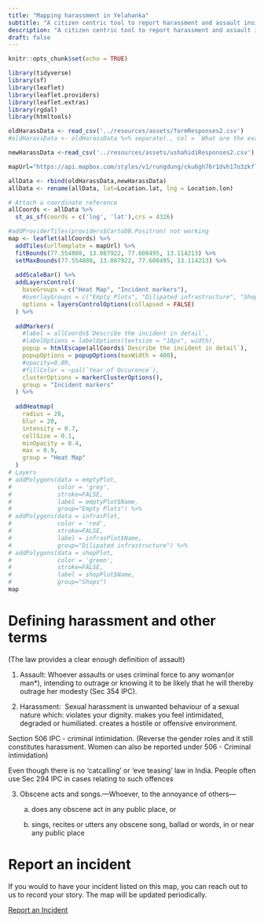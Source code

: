 ```yaml
---
title: "Mapping harassment in Yelahanka"
subtitle: "A citizen centric tool to report harassment and assault inside Yelahanka. Visualise your community's citizen reported crime data on a map."
description: "A citizen centric tool to report harassment and assault inside Yelahanka. Visualise your community's citizen reported crime data on a map."
draft: false
---
```

```r
knitr::opts_chunk$set(echo = TRUE)

library(tidyverse) 
library(sf)
library(leaflet)
library(leaflet.providers)
library(leaflet.extras)
library(rgdal)
library(htmltools)
```

```r
oldHarassData <- read_csv('../resources/assets/formResponses2.csv') 
#oldHarassData <- oldHarassData %>% separate(., col = `What are the exact coordinates of the incident?`, into = c("Location.lat", "Location.lon"), sep = "\\,")

newHarassData <-read_csv('../resources/assets/ushahidiResponses2.csv')

mapUrl="https://api.mapbox.com/styles/v1/rungdung/cku6gh76r1dvh17o3zkfllvjz/tiles/256/{z}/{x}/{y}@2x?access_token=pk.eyJ1IjoicnVuZ2R1bmciLCJhIjoiY2tqeWh6cXF4MDgzMjJvbWVmbGQzYjAwMyJ9.U-aJyoqyKvTXlhVk43jV1A"
```



```r
allData <- rbind(oldHarassData,newHarassData)
allData <- rename(allData, lat=Location.lat, lng = Location.lon)

# Attach a coordinate reference 
allCoords <- allData %>%
  st_as_sf(coords = c('lng', 'lat'),crs = 4326)
```


```r
#addProviderTiles(providers$CartoDB.Positron) not working
map <- leaflet(allCoords) %>%
  addTiles(urlTemplate = mapUrl) %>%
  fitBounds(77.554808, 13.087922, 77.608495, 13.114213) %>%
  setMaxBounds(77.554808, 13.087922, 77.608495, 13.114213) %>%
  
  addScaleBar() %>%
  addLayersControl(
    baseGroups = c("Heat Map", "Incident markers"),
    #overlayGroups = c("Empty Plots", "Dilipated infrastructure", "Shops"),
    options = layersControlOptions(collapsed = FALSE)
  ) %>%
  
  addMarkers(
    #label = allCoords$`Describe the incident in detail`,
    #labelOptions = labelOptions(textsize = "10px", width),
    popup = htmlEscape(allCoords$`Describe the incident in detail`),
    popupOptions = popupOptions(maxWidth = 400),
    #opacity=0.09,
    #fillColor = ~pal(`Year of Occurence`),
    clusterOptions = markerClusterOptions(),
    group = "Incident markers"
  ) %>%
  
  addHeatmap(
    radius = 20,
    blur = 20,
    intensity = 0.7,
    cellSize = 0.1,
    minOpacity = 0.4,
    max = 0.9,
    group = "Heat Map"  
  )
# Layers
# addPolygons(data = emptyPlot,
#             color = 'grey',
#             stroke=FALSE,
#             label = emptyPlot$Name,
#             group="Empty Plots") %>%
# addPolygons(data = infrasPlot,
#             color = 'red',
#             stroke=FALSE,
#             label = infrasPlot$Name,
#             group="Dilipated infrastructure") %>%
# addPolygons(data = shopPlot,
#             color = 'green',
#             stroke=FALSE,
#             label = shopPlot$Name,
#             group="Shops")
map
```


# Defining harassment and other terms 

(The law provides a clear enough definition of assault) 

1.  Assault: Whoever assaults or uses criminal force to any woman(or man\*), intending to outrage or knowing it to be likely that he will thereby outrage her modesty (Sec 354 IPC).

2.  Harassment:  Sexual harassment is unwanted behaviour of a sexual nature which: violates your dignity. makes you feel intimidated, degraded or humiliated. creates a hostile or offensive environment.

Section 506 IPC - criminal intimidation. (Reverse the gender roles and it still constitutes harassment. Women can also be reported under 506 - Criminal intimidation)\

Even though there is no 'catcalling' or 'eve teasing' law in India. People often use Sec 294 IPC in cases relating to such offences

3.  Obscene acts and songs.---Whoever, to the annoyance of others---
 
    (a) does any obscene act in any public place, or

    (b) sings, recites or utters any obscene song, ballad or words, in or near any public place \

 
# Report an incident 

If you would to have your incident listed on this map, you can reach out to us to record your story. The map will be updated periodically.
 
<a href="report" class="btn btn-primary">Report an Incident</a>

</iframe>
